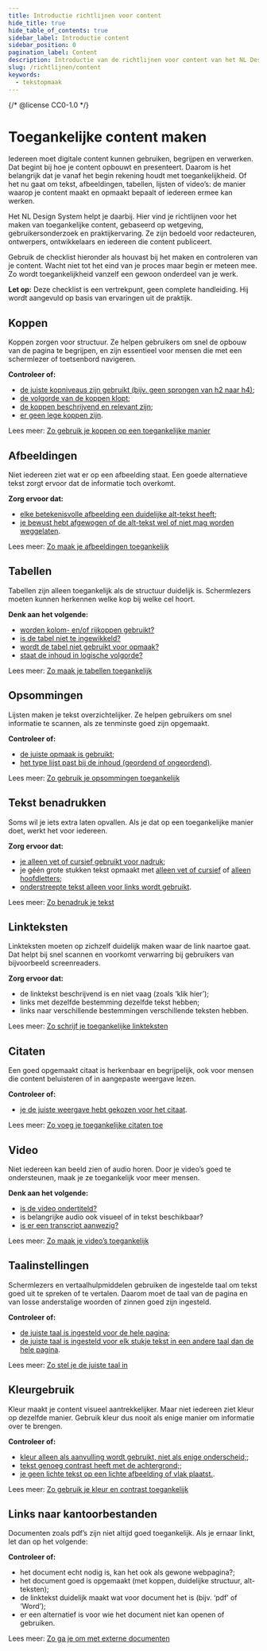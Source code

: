 ```yaml
---
title: Introductie richtlijnen voor content
hide_title: true
hide_table_of_contents: true
sidebar_label: Introductie content
sidebar_position: 0
pagination_label: Content
description: Introductie van de richtlijnen voor content van het NL Design System.
slug: /richtlijnen/content
keywords:
  - tekstopmaak
---
```


{/* @license CC0-1.0 */}


# Toegankelijke content maken

Iedereen moet digitale content kunnen gebruiken, begrijpen en verwerken. Dat begint bij hoe je content opbouwt en presenteert. Daarom is het belangrijk dat je vanaf het begin rekening houdt met toegankelijkheid. Of het nu gaat om tekst, afbeeldingen, tabellen, lijsten of video’s: de manier waarop je content maakt en opmaakt bepaalt of iedereen ermee kan werken.

Het NL Design System helpt je daarbij. Hier vind je richtlijnen voor het maken van toegankelijke content, gebaseerd op wetgeving, gebruikersonderzoek en praktijkervaring. Ze zijn bedoeld voor redacteuren, ontwerpers, ontwikkelaars en iedereen die content publiceert.

Gebruik de checklist hieronder als houvast bij het maken en controleren van je content. Wacht niet tot het eind van je proces maar begin er meteen mee. Zo wordt toegankelijkheid vanzelf een gewoon onderdeel van je werk.

**Let op:** Deze checklist is een vertrekpunt, geen complete handleiding. Hij wordt aangevuld op basis van ervaringen uit de praktijk.

## Koppen

Koppen zorgen voor structuur. Ze helpen gebruikers om snel de opbouw van de pagina te begrijpen, en zijn essentieel voor mensen die met een schermlezer of toetsenbord navigeren.

**Controleer of:**

- [de juiste kopniveaus zijn gebruikt (bijv. geen sprongen van h2 naar h4)](/richtlijnen/content/tekstopmaak/koppen/#opmaak-van-koppen);
- [de volgorde van de koppen klopt](/richtlijnen/content/tekstopmaak/koppen#kopniveaus);
- [de koppen beschrijvend en relevant zijn](/richtlijnen/content/tekstopmaak/koppen#inhoud-van-koppen);
- [er geen lege koppen zijn](/richtlijnen/content/tekstopmaak/koppen#voor-wie-zijn-toegankelijke-koppen-belangrijk).

Lees meer: [Zo gebruik je koppen op een toegankelijke manier](/richtlijnen/content/tekstopmaak/koppen)

## Afbeeldingen

Niet iedereen ziet wat er op een afbeelding staat. Een goede alternatieve tekst zorgt ervoor dat de informatie toch overkomt.

**Zorg ervoor dat:**

- [elke betekenisvolle afbeelding een duidelijke alt-tekst heeft](/richtlijnen/content/afbeeldingen/algemene-richtlijnen);
- [je bewust hebt afgewogen of de alt-tekst wel of niet mag worden weggelaten](/richtlijnen/content/afbeeldingen/decoratieve-afbeeldingen).

Lees meer: [Zo maak je afbeeldingen toegankelijk](/richtlijnen/content/afbeeldingen)

## Tabellen

Tabellen zijn alleen toegankelijk als de structuur duidelijk is. Schermlezers moeten kunnen herkennen welke kop bij welke cel hoort.

**Denk aan het volgende:**

- [worden kolom- en/of rijkoppen gebruikt?](/richtlijnen/content/tekstopmaak/tabellen#toegankelijke-tabellen-maken)
- [is de tabel niet te ingewikkeld?](/richtlijnen/content/tekstopmaak/tabellen#begrijpelijke-tabellen-maken)
- [wordt de tabel niet gebruikt voor opmaak?](/richtlijnen/content/tekstopmaak/tabellen#doel-van-de-tabel)
- [staat de inhoud in logische volgorde?](/richtlijnen/content/tekstopmaak/tabellen#inhoud-van-de-tabel)

Lees meer: [Zo maak je tabellen toegankelijk](/richtlijnen/content/tabellen)

## Opsommingen

Lijsten maken je tekst overzichtelijker. Ze helpen gebruikers om snel informatie te scannen, als ze tenminste goed zijn opgemaakt.

**Controleer of:**

- [de juiste opmaak is gebruikt](/richtlijnen/content/tekstopmaak/opsommingen#lijst-elementen);
- [het type lijst past bij de inhoud (geordend of ongeordend)](/richtlijnen/content/tekstopmaak/opsommingen#genummerde-en-ongenummerde-lijsten).

Lees meer: [Zo gebruik je opsommingen toegankelijk](/richtlijnen/content/opsommingen)

## Tekst benadrukken

Soms wil je iets extra laten opvallen. Als je dat op een toegankelijke manier doet, werkt het voor iedereen.

**Zorg ervoor dat:**

- [je alleen vet of cursief gebruikt voor nadruk](/richtlijnen/content/tekstopmaak/tekst-benadrukken#dikgedrukt-en-schuingedrukt);
- je géén grote stukken tekst opmaakt met [alleen vet of cursief](/richtlijnen/content/tekstopmaak/tekst-benadrukken#dikgedrukt-en-schuingedrukt) of [alleen hoofdletters](/richtlijnen/content/tekstopmaak/tekst-benadrukken#all-caps-tekst);
- [onderstreepte tekst alleen voor links wordt gebruikt](/richtlijnen/content/tekstopmaak/tekst-benadrukken#onderstrepen).

Lees meer: [Zo benadruk je tekst](toegankelijk/richtlijnen/content/tekstopmaak/tekst-benadrukken)

## Linkteksten

Linkteksten moeten op zichzelf duidelijk maken waar de link naartoe gaat. Dat helpt bij snel scannen en voorkomt verwarring bij gebruikers van bijvoorbeeld screenreaders.

**Zorg ervoor dat:**

- de linktekst beschrijvend is en niet vaag (zoals ‘klik hier’);
- links met dezelfde bestemming dezelfde tekst hebben;
- links naar verschillende bestemmingen verschillende teksten hebben.

Lees meer: [Zo schrijf je toegankelijke linkteksten](https://nldesignsystem.nl/richtlijnen/content/tekstopmaak/linkteksten)

## Citaten

Een goed opgemaakt citaat is herkenbaar en begrijpelijk, ook voor mensen die content beluisteren of in aangepaste weergave lezen.

**Controleer of:**

- [je de juiste weergave hebt gekozen voor het citaat](/richtlijnen/content/citaten).

Lees meer: [Zo voeg je toegankelijke citaten toe](/richtlijnen/content/citaten)

## Video

Niet iedereen kan beeld zien of audio horen. Door je video’s goed te ondersteunen, maak je ze toegankelijk voor meer mensen.

**Denk aan het volgende:**

- [is de video ondertiteld?](/richtlijnen/content/video/ondertiteling)
- is belangrijke audio ook visueel of in tekst beschikbaar?
- [is er een transcript aanwezig?](/richtlijnen/content/video/transcript)

Lees meer: [Zo maak je video’s toegankelijk](/richtlijnen/content/video)

## Taalinstellingen

Schermlezers en vertaalhulpmiddelen gebruiken de ingestelde taal om tekst goed uit te spreken of te vertalen. Daarom moet de taal van de pagina en van losse anderstalige woorden of zinnen goed zijn ingesteld.

**Controleer of:**

- [de juiste taal is ingesteld voor de hele pagina](/richtlijnen/content/tekstopmaak/taal#taal-van-de-pagina);
- [de juiste taal is ingesteld voor elk stukje tekst in een andere taal dan de hele pagina](/richtlijnen/content/tekstopmaak/taal#een-stukje-tekst-in-een-andere-taal).

Lees meer: [Zo stel je de juiste taal in](/richtlijnen/content/tekstopmaak/taal)

## Kleurgebruik

Kleur maakt je content visueel aantrekkelijker. Maar niet iedereen ziet kleur op dezelfde manier. Gebruik kleur dus nooit als enige manier om informatie over te brengen.

**Controleer of:**

- [kleur alleen als aanvulling wordt gebruikt, niet als enige onderscheid;](/richtlijnen/content/tekstopmaak/kleurgebruik#bewust-omgaan-met-kleurcontrast);
- [tekst genoeg contrast heeft met de achtergrond;](/richtlijnen/content/tekstopmaak/kleurgebruik#tekst-op-afbeeldingen#tekstkleur-in-het-cms);
- [je geen lichte tekst op een lichte afbeelding of vlak plaatst.](/richtlijnen/content/tekstopmaak/kleurgebruik#tekst-op-afbeeldingen).

Lees meer: [Zo gebruik je kleur en contrast toegankelijk](/richtlijnen/content/tekstopmaak/kleurgebruik)

## Links naar kantoorbestanden

Documenten zoals pdf’s zijn niet altijd goed toegankelijk. Als je ernaar linkt, let dan op het volgende:

**Controleer of:**

- het document echt nodig is, kan het ook als gewone webpagina?;
- het document goed is opgemaakt (met koppen, duidelijke structuur, alt-teksten);
- de linktekst duidelijk maakt wat voor document het is (bijv. ‘pdf’ of ‘Word’);
- er een alternatief is voor wie het document niet kan openen of gebruiken.

Lees meer: [Zo ga je om met externe documenten](/richtlijnen/content/links-naar-externe-documenten)

<FooterInfo />
